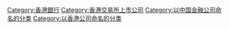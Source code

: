 {{Commonscat|Bank of East Asia}}

[[Category:香港銀行|Category:香港銀行]]
[[Category:香港交易所上市公司|Category:香港交易所上市公司]]
[[Category:以中国金融公司命名的分类|Category:以中国金融公司命名的分类]]
[[Category:以香港公司命名的分类|Category:以香港公司命名的分类]]